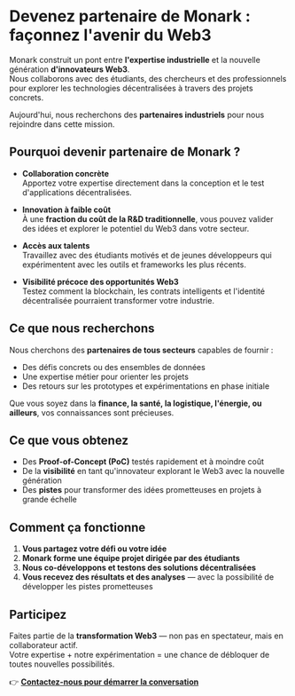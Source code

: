 # Devenez partenaire de Monark : façonnez l'avenir du Web3

Monark construit un pont entre **l'expertise industrielle** et la nouvelle génération **d'innovateurs Web3**.  
Nous collaborons avec des étudiants, des chercheurs et des professionnels pour explorer les technologies décentralisées à travers des projets concrets.  

Aujourd'hui, nous recherchons des **partenaires industriels** pour nous rejoindre dans cette mission.

## Pourquoi devenir partenaire de Monark ?

- **Collaboration concrète**  
  Apportez votre expertise directement dans la conception et le test d'applications décentralisées.

- **Innovation à faible coût**  
  À une **fraction du coût de la R&D traditionnelle**, vous pouvez valider des idées et explorer le potentiel du Web3 dans votre secteur.

- **Accès aux talents**  
  Travaillez avec des étudiants motivés et de jeunes développeurs qui expérimentent avec les outils et frameworks les plus récents.

- **Visibilité précoce des opportunités Web3**  
  Testez comment la blockchain, les contrats intelligents et l'identité décentralisée pourraient transformer votre industrie.

## Ce que nous recherchons

Nous cherchons des **partenaires de tous secteurs** capables de fournir :
- Des défis concrets ou des ensembles de données  
- Une expertise métier pour orienter les projets  
- Des retours sur les prototypes et expérimentations en phase initiale  

Que vous soyez dans la **finance, la santé, la logistique, l'énergie, ou ailleurs**, vos connaissances sont précieuses.

## Ce que vous obtenez

- Des **Proof-of-Concept (PoC)** testés rapidement et à moindre coût  
- De la **visibilité** en tant qu'innovateur explorant le Web3 avec la nouvelle génération  
- Des **pistes** pour transformer des idées prometteuses en projets à grande échelle  

## Comment ça fonctionne

1. **Vous partagez votre défi ou votre idée**  
2. **Monark forme une équipe projet dirigée par des étudiants**  
3. **Nous co-développons et testons des solutions décentralisées**  
4. **Vous recevez des résultats et des analyses** — avec la possibilité de développer les pistes prometteuses  

## Participez

Faites partie de la **transformation Web3** — non pas en spectateur, mais en collaborateur actif.  
Votre expertise + notre expérimentation = une chance de débloquer de toutes nouvelles possibilités.

👉 **[Contactez-nous pour démarrer la conversation](https://docs.google.com/forms/d/1p6xB6Wp68aSCtA5A_25HSTjFWmp2p_Txw10KWY686v4/edit)**
